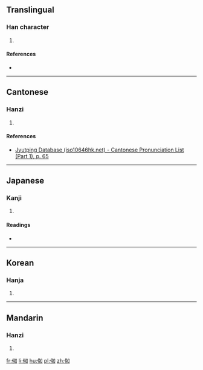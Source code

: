 ==Translingual==

===Han character===
{{Han char|rn=9|rad=人|as=06|sn=8|four=2620<sub>0</sub>|canj=人女口 (OVR)|ids=⿰[[亻]][[如]]}}

# {{defn|Han|sort=人06}}

====References====
* {{Han ref|kx=0102.210|dkj=00610|dj=0217.040|hdz=10154.110|uh=4F9E|ud=20382|bh=CBC7|bd=52167}}

----

==Cantonese==

===Hanzi===
{{yue-hanzi|jyut=[[jyu4]]|y=yu4}}

# {{defn|lang=yue|sort=人06}}

====References====
*[http://www.iso10646hk.net/jp/document/download.jsp Jyutping Database (iso10646hk.net) - Cantonese Pronunciation List (Part 1), p. 65]

----

==Japanese==

===Kanji===
{{ja-kanji|grade=|rs=人06}}

# {{defn|lang=ja|sort=人06}}

====Readings====
* {{ja-readings|on=[[じょ]] (jo), [[にょ]] (nyo)|kun=[[ひとしい]] (hitoshii), [[したがへならす]] (shitagahenarasu)}}

----

==Korean==

===Hanja===
{{ko-hanja|hangeul=[[여]]|rv=yeo|mr=yŏ}}

# {{defn|lang=ko|sort=人06}}

----

==Mandarin==

===Hanzi===
{{cmn-hanzi|pin=[[rǔ]] ([[ru3]]), [[zhēng]] ([[zheng1]])|wg=ju<sup>3</sup>, cheng<sup>1</sup>}}

# {{defn|lang=cmn|sort=人06}}

[[fr:侞]]
[[li:侞]]
[[hu:侞]]
[[pl:侞]]
[[zh:侞]]